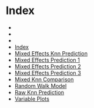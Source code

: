 Index
=====
- [](.#mixed_effects_knn_prediction.html)
- [](.#mixed_knn_comparison.html)
- [](.#variable_plots.html)
- [Index](index.html)
- [Mixed Effects Knn Prediction](mixed_effects_knn_prediction.html)
- [Mixed Effects Prediction 1](mixed_effects_prediction_1.html)
- [Mixed Effects Prediction 2](mixed_effects_prediction_2.html)
- [Mixed Effects Prediction 3](mixed_effects_prediction_3.html)
- [Mixed Knn Comparison](mixed_knn_comparison.html)
- [Random Walk Model](random_walk_model.html)
- [Raw Knn Prediction](raw_knn_prediction.html)
- [Variable Plots](variable_plots.html)